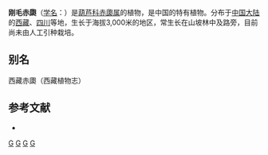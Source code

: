 {{Speciesbox 
| taxon = Thladiantha setispina
| authority = [[路安民|A. M. Lu]] et [[张志耘|Z. Y. Zhang]]
}}
'''刚毛赤瓟'''（[[学名|学名]]：{{lang|la|''Thladiantha setispina''}}）是[[葫芦科|葫芦科]][[赤瓟属|赤瓟属]]的植物，是中国的特有植物。分布于[[中国大陆|中国大陆]]的[[西藏|西藏]]、[[四川|四川]]等地，生长于海拔3,000米的地区，常生长在山坡林中及路旁，目前尚未由人工引种栽培。

== 别名 ==
西藏赤瓟（西藏植物志）

== 参考文献 ==
<div class="references-small">
* {{cite web| url =http://www.bioinfo.cn/db05/KmzwSpecies.php?action=view&id=7460| title =刚毛赤瓟| work =《中国高等植物数据库全库》| publisher =中国科学院微生物研究所| author =昆明植物研究所| accessdate =2009-02-24| deadurl =yes| archiveurl =https://web.archive.org/web/20160305055342/http://www.bioinfo.cn/db05/KmzwSpecies.php?action=view&id=7460| archivedate =2016-03-05}}
</div>
{{Taxonbar|from=Q10898168}}

[[Category:赤瓟属|G]]
[[Category:中國特有植物|G]]
[[Category:西藏植物|G]]
[[Category:四川植物|G]]